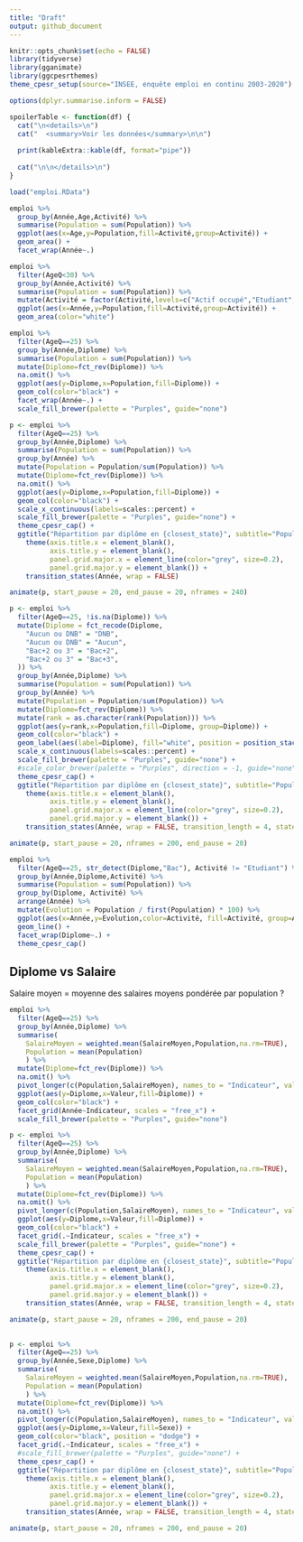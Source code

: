```yaml
---
title: "Draft"
output: github_document
---
```


```r
knitr::opts_chunk$set(echo = FALSE)
library(tidyverse)
library(gganimate)
library(ggcpesrthemes)
theme_cpesr_setup(source="INSEE, enquête emploi en continu 2003-2020")

options(dplyr.summarise.inform = FALSE)

spoilerTable <- function(df) {
  cat("\n<details>\n")
  cat("  <summary>Voir les données</summary>\n\n")
  
  print(kableExtra::kable(df, format="pipe"))
  
  cat("\n\n</details>\n")
}

load("emploi.RData")
```


```r
emploi %>%
  group_by(Année,Age,Activité) %>%
  summarise(Population = sum(Population)) %>%
  ggplot(aes(x=Age,y=Population,fill=Activité,group=Activité)) +
  geom_area() +
  facet_wrap(Année~.) 
```


```r
emploi %>%
  filter(AgeQ<30) %>%
  group_by(Année,Activité) %>%
  summarise(Population = sum(Population)) %>%
  mutate(Activité = factor(Activité,levels=c("Actif occupé","Etudiant","Chômeur ou inactif"))) %>%
  ggplot(aes(x=Année,y=Population,fill=Activité,group=Activité)) +
  geom_area(color="white") 
```


```r
emploi %>%
  filter(AgeQ==25) %>%
  group_by(Année,Diplome) %>%
  summarise(Population = sum(Population)) %>%
  mutate(Diplome=fct_rev(Diplome)) %>%
  na.omit() %>%
  ggplot(aes(y=Diplome,x=Population,fill=Diplome)) +
  geom_col(color="black") +
  facet_wrap(Année~.) +
  scale_fill_brewer(palette = "Purples", guide="none")
```


```r
p <- emploi %>%
  filter(AgeQ==25) %>%
  group_by(Année,Diplome) %>%
  summarise(Population = sum(Population)) %>%
  group_by(Année) %>%
  mutate(Population = Population/sum(Population)) %>%
  mutate(Diplome=fct_rev(Diplome)) %>%
  na.omit() %>% 
  ggplot(aes(y=Diplome,x=Population,fill=Diplome)) +
  geom_col(color="black") +
  scale_x_continuous(labels=scales::percent) +
  scale_fill_brewer(palette = "Purples", guide="none") +
  theme_cpesr_cap() +
  ggtitle("Répartition par diplôme en {closest_state}", subtitle="Population française entre 25 à 29 ans") +
    theme(axis.title.x = element_blank(),
          axis.title.y = element_blank(),
          panel.grid.major.x = element_line(color="grey", size=0.2),
          panel.grid.major.y = element_blank()) +
    transition_states(Année, wrap = FALSE) 

animate(p, start_pause = 20, end_pause = 20, nframes = 240)
```


```r
p <- emploi %>%
  filter(AgeQ==25, !is.na(Diplome)) %>%
  mutate(Diplome = fct_recode(Diplome,
    "Aucun ou DNB" = "DNB",
    "Aucun ou DNB" = "Aucun",
    "Bac+2 ou 3" = "Bac+2",
    "Bac+2 ou 3" = "Bac+3",
  )) %>%
  group_by(Année,Diplome) %>%
  summarise(Population = sum(Population)) %>%
  group_by(Année) %>%
  mutate(Population = Population/sum(Population)) %>%
  mutate(Diplome=fct_rev(Diplome)) %>%
  mutate(rank = as.character(rank(Population))) %>%
  ggplot(aes(y=rank,x=Population,fill=Diplome, group=Diplome)) +
  geom_col(color="black") +
  geom_label(aes(label=Diplome), fill="white", position = position_stack(vjust = .5)) +
  scale_x_continuous(labels=scales::percent) +
  scale_fill_brewer(palette = "Purples", guide="none") +
  #scale_color_brewer(palette = "Purples", direction = -1, guide="none") +
  theme_cpesr_cap() +
  ggtitle("Répartition par diplôme en {closest_state}", subtitle="Population française entre 25 à 29 ans") +
    theme(axis.title.x = element_blank(),
          axis.title.y = element_blank(),
          panel.grid.major.x = element_line(color="grey", size=0.2),
          panel.grid.major.y = element_blank()) +
    transition_states(Année, wrap = FALSE, transition_length = 4, state_length = 1) 

animate(p, start_pause = 20, nframes = 200, end_pause = 20)
```



```r
emploi %>%
  filter(AgeQ==25, str_detect(Diplome,"Bac"), Activité != "Etudiant") %>%
  group_by(Année,Diplome,Activité) %>%
  summarise(Population = sum(Population)) %>%
  group_by(Diplome, Activité) %>%
  arrange(Année) %>%
  mutate(Evolution = Population / first(Population) * 100) %>%
  ggplot(aes(x=Année,y=Evolution,color=Activité, fill=Activité, group=Activité)) +
  geom_line() + 
  facet_wrap(Diplome~.) +
  theme_cpesr_cap()
```


## Diplome vs Salaire

Salaire moyen = moyenne des salaires moyens pondérée par population ?

```r
emploi %>%
  filter(AgeQ==25) %>%
  group_by(Année,Diplome) %>%
  summarise(
    SalaireMoyen = weighted.mean(SalaireMoyen,Population,na.rm=TRUE),
    Population = mean(Population)
    ) %>% 
  mutate(Diplome=fct_rev(Diplome)) %>%
  na.omit() %>%
  pivot_longer(c(Population,SalaireMoyen), names_to = "Indicateur", values_to = "Valeur") %>%
  ggplot(aes(y=Diplome,x=Valeur,fill=Diplome)) +
  geom_col(color="black") +
  facet_grid(Année~Indicateur, scales = "free_x") +
  scale_fill_brewer(palette = "Purples", guide="none")
```

```r
p <- emploi %>%
  filter(AgeQ==25) %>%
  group_by(Année,Diplome) %>%
  summarise(
    SalaireMoyen = weighted.mean(SalaireMoyen,Population,na.rm=TRUE),
    Population = mean(Population)
    ) %>% 
  mutate(Diplome=fct_rev(Diplome)) %>%
  na.omit() %>%
  pivot_longer(c(Population,SalaireMoyen), names_to = "Indicateur", values_to = "Valeur") %>%
  ggplot(aes(y=Diplome,x=Valeur,fill=Diplome)) +
  geom_col(color="black") +
  facet_grid(.~Indicateur, scales = "free_x") +
  scale_fill_brewer(palette = "Purples", guide="none") +
  theme_cpesr_cap() +
  ggtitle("Répartition par diplôme en {closest_state}", subtitle="Population française entre 25 à 29 ans et salaire moyen") +
    theme(axis.title.x = element_blank(),
          axis.title.y = element_blank(),
          panel.grid.major.x = element_line(color="grey", size=0.2),
          panel.grid.major.y = element_blank()) +
    transition_states(Année, wrap = FALSE, transition_length = 4, state_length = 1) 

animate(p, start_pause = 20, nframes = 200, end_pause = 20)
  
```



```r
p <- emploi %>%
  filter(AgeQ==25) %>%
  group_by(Année,Sexe,Diplome) %>%
  summarise(
    SalaireMoyen = weighted.mean(SalaireMoyen,Population,na.rm=TRUE),
    Population = mean(Population)
    ) %>% 
  mutate(Diplome=fct_rev(Diplome)) %>%
  na.omit() %>%
  pivot_longer(c(Population,SalaireMoyen), names_to = "Indicateur", values_to = "Valeur") %>%
  ggplot(aes(y=Diplome,x=Valeur,fill=Sexe)) +
  geom_col(color="black", position = "dodge") +
  facet_grid(.~Indicateur, scales = "free_x") +
  #scale_fill_brewer(palette = "Purples", guide="none") +
  theme_cpesr_cap() +
  ggtitle("Répartition par diplôme en {closest_state}", subtitle="Population française entre 25 à 29 ans et salaire moyen") +
    theme(axis.title.x = element_blank(),
          axis.title.y = element_blank(),
          panel.grid.major.x = element_line(color="grey", size=0.2),
          panel.grid.major.y = element_blank()) +
    transition_states(Année, wrap = FALSE, transition_length = 4, state_length = 1) 

animate(p, start_pause = 20, nframes = 200, end_pause = 20)
  
```